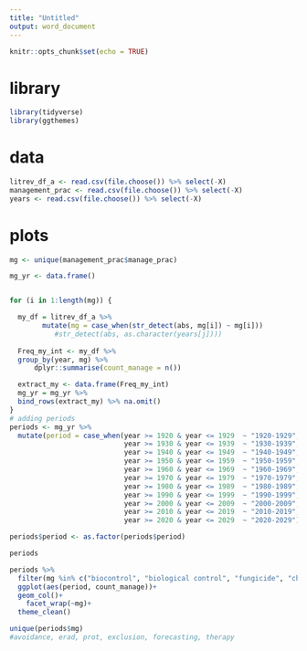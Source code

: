 ```yaml
---
title: "Untitled"
output: word_document
---
```


```r
knitr::opts_chunk$set(echo = TRUE)
```

# library 
```r
library(tidyverse)
library(ggthemes)
```

# data
```r
litrev_df_a <- read.csv(file.choose()) %>% select(-X)
management_prac <- read.csv(file.choose()) %>% select(-X)
years <- read.csv(file.choose()) %>% select(-X)
```

# plots 
```r
mg <- unique(management_prac$manage_prac)

mg_yr <- data.frame()


for (i in 1:length(mg)) {

  my_df = litrev_df_a %>%
        mutate(mg = case_when(str_detect(abs, mg[i]) ~ mg[i]))
           #str_detect(abs, as.character(years[j])))
  
  Freq_my_int <- my_df %>%
  group_by(year, mg) %>% 
      dplyr::summarise(count_manage = n())

  extract_my <- data.frame(Freq_my_int)
  mg_yr = mg_yr %>%
  bind_rows(extract_my) %>% na.omit()  
}
# adding periods
periods <- mg_yr %>% 
  mutate(period = case_when(year >= 1920 & year <= 1929  ~ "1920-1929",
                            year >= 1930 & year <= 1939  ~ "1930-1939",
                            year >= 1940 & year <= 1949  ~ "1940-1949",
                            year >= 1950 & year <= 1959  ~ "1950-1959",
                            year >= 1960 & year <= 1969  ~ "1960-1969",
                            year >= 1970 & year <= 1979  ~ "1970-1979",
                            year >= 1980 & year <= 1989  ~ "1980-1989",
                            year >= 1990 & year <= 1999  ~ "1990-1999",
                            year >= 2000 & year <= 2009  ~ "2000-2009",
                            year >= 2010 & year <= 2019  ~ "2010-2019",
                            year >= 2020 & year <= 2029  ~ "2020-2029")) 

periods$period <- as.factor(periods$period)

periods

periods %>% 
  filter(mg %in% c("biocontrol", "biological control", "fungicide", "chemical control")) %>% 
  ggplot(aes(period, count_manage))+
  geom_col()+
    facet_wrap(~mg)+
  theme_clean()

unique(periods$mg)
#avoidance, erad, prot, exclusion, forecasting, therapy 

```
